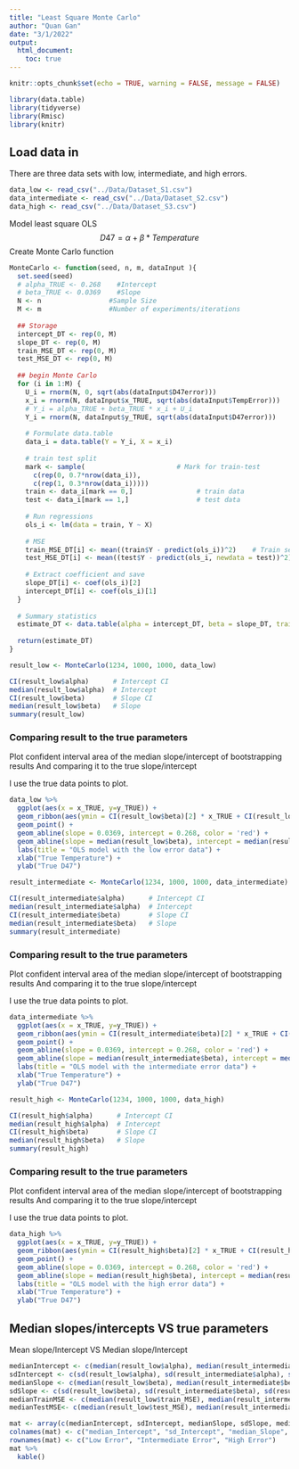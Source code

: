 ```yaml
---
title: "Least Square Monte Carlo"
author: "Quan Gan"
date: "3/1/2022"
output: 
  html_document:
    toc: true
---
```


```r
knitr::opts_chunk$set(echo = TRUE, warning = FALSE, message = FALSE)

library(data.table)
library(tidyverse)
library(Rmisc)
library(knitr)
```

## Load data in
There are three data sets with low, intermediate, and high errors.
```r
data_low <- read_csv("../Data/Dataset_S1.csv")
data_intermediate <- read_csv("../Data/Dataset_S2.csv")
data_high <- read_csv("../Data/Dataset_S3.csv")
```
Model least square OLS
$$
D47 = \alpha + \beta * Temperature
$$
Create Monte Carlo function
```r
MonteCarlo <- function(seed, n, m, dataInput ){
  set.seed(seed)
  # alpha_TRUE <- 0.268    #Intercept
  # beta_TRUE <- 0.0369    #Slope
  N <- n                 #Sample Size
  M <- m                 #Number of experiments/iterations
  
  ## Storage
  intercept_DT <- rep(0, M)
  slope_DT <- rep(0, M)
  train_MSE_DT <- rep(0, M)
  test_MSE_DT <- rep(0, M)
  
  ## begin Monte Carlo
  for (i in 1:M) {
    U_i = rnorm(N, 0, sqrt(abs(dataInput$D47error)))
    x_i = rnorm(N, dataInput$x_TRUE, sqrt(abs(dataInput$TempError)))
    # Y_i = alpha_TRUE + beta_TRUE * x_i + U_i
    Y_i = rnorm(N, dataInput$y_TRUE, sqrt(abs(dataInput$D47error)))
    
    # Formulate data.table
    data_i = data.table(Y = Y_i, X = x_i)
    
    # train test split
    mark <- sample(                       # Mark for train-test
      c(rep(0, 0.7*nrow(data_i)), 
      c(rep(1, 0.3*nrow(data_i)))))      
    train <- data_i[mark == 0,]                # train data
    test <- data_i[mark == 1,]                 # test data
    
    # Run regressions
    ols_i <- lm(data = train, Y ~ X)
    
    # MSE
    train_MSE_DT[i] <- mean((train$Y - predict(ols_i))^2)    # Train set MSE
    test_MSE_DT[i] <- mean((test$Y - predict(ols_i, newdata = test))^2)# Test set MSE
    
    # Extract coefficient and save
    slope_DT[i] <- coef(ols_i)[2]
    intercept_DT[i] <- coef(ols_i)[1]
  }
  
  # Summary statistics
  estimate_DT <- data.table(alpha = intercept_DT, beta = slope_DT, train_MSE = train_MSE_DT, test_MSE = test_MSE_DT)
  
  return(estimate_DT)
}

```

```r
result_low <- MonteCarlo(1234, 1000, 1000, data_low)

CI(result_low$alpha)      # Intercept CI
median(result_low$alpha)  # Intercept 
CI(result_low$beta)       # Slope CI
median(result_low$beta)   # Slope
summary(result_low)
```

### Comparing result to the true parameters
Plot confident interval area of the median slope/intercept of bootstrapping results
And comparing it to the true slope/intercept

I use the true data points to plot.
```r
data_low %>% 
  ggplot(aes(x = x_TRUE, y=y_TRUE)) + 
  geom_ribbon(aes(ymin = CI(result_low$beta)[2] * x_TRUE + CI(result_low$alpha)[1]  , ymax = CI(result_low$beta)[1]  * x_TRUE + CI(result_low$alpha)[2] ), fill = "orange") +
  geom_point() +
  geom_abline(slope = 0.0369, intercept = 0.268, color = 'red') +
  geom_abline(slope = median(result_low$beta), intercept = median(result_low$alpha), color = 'yellow') + 
  labs(title = "OLS model with the low error data") + 
  xlab("True Temperature") + 
  ylab("True D47")
```
```r
result_intermediate <- MonteCarlo(1234, 1000, 1000, data_intermediate)

CI(result_intermediate$alpha)      # Intercept CI
median(result_intermediate$alpha)  # Intercept 
CI(result_intermediate$beta)       # Slope CI
median(result_intermediate$beta)   # Slope
summary(result_intermediate)
```

### Comparing result to the true parameters
Plot confident interval area of the median slope/intercept of bootstrapping results
And comparing it to the true slope/intercept

I use the true data points to plot.
```r
data_intermediate %>% 
  ggplot(aes(x = x_TRUE, y=y_TRUE)) + 
  geom_ribbon(aes(ymin = CI(result_intermediate$beta)[2] * x_TRUE + CI(result_intermediate$alpha)[1]  , ymax = CI(result_intermediate$beta)[1]  * x_TRUE + CI(result_intermediate$alpha)[2] ), fill = "orange") +
  geom_point() +
  geom_abline(slope = 0.0369, intercept = 0.268, color = 'red') +
  geom_abline(slope = median(result_intermediate$beta), intercept = median(result_intermediate$alpha), color = 'yellow') + 
  labs(title = "OLS model with the intermediate error data") + 
  xlab("True Temperature") + 
  ylab("True D47")
```

```r
result_high <- MonteCarlo(1234, 1000, 1000, data_high)

CI(result_high$alpha)      # Intercept CI
median(result_high$alpha)  # Intercept 
CI(result_high$beta)       # Slope CI
median(result_high$beta)   # Slope
summary(result_high)
```

### Comparing result to the true parameters
Plot confident interval area of the median slope/intercept of bootstrapping results
And comparing it to the true slope/intercept

I use the true data points to plot.
```r
data_high %>% 
  ggplot(aes(x = x_TRUE, y=y_TRUE)) + 
  geom_ribbon(aes(ymin = CI(result_high$beta)[2] * x_TRUE + CI(result_high$alpha)[1]  , ymax = CI(result_high$beta)[1]  * x_TRUE + CI(result_high$alpha)[2] ), fill = "orange") +
  geom_point() +
  geom_abline(slope = 0.0369, intercept = 0.268, color = 'red') +
  geom_abline(slope = median(result_high$beta), intercept = median(result_high$alpha), color = 'yellow') + 
  labs(title = "OLS model with the high error data") + 
  xlab("True Temperature") + 
  ylab("True D47")
```
## Median slopes/intercepts VS true parameters

Mean slope/Intercept VS Median slope/Intercept
```r
medianIntercept <- c(median(result_low$alpha), median(result_intermediate$alpha), median(result_high$alpha))
sdIntercept <- c(sd(result_low$alpha), sd(result_intermediate$alpha), sd(result_high$alpha))
medianSlope <- c(median(result_low$beta), median(result_intermediate$beta), median(result_high$beta))
sdSlope <- c(sd(result_low$beta), sd(result_intermediate$beta), sd(result_high$beta))
medianTrainMSE <- c(median(result_low$train_MSE), median(result_intermediate$train_MSE), median(result_high$train_MSE))
medianTestMSE<- c(median(result_low$test_MSE), median(result_intermediate$test_MSE), median(result_high$test_MSE))

mat <- array(c(medianIntercept, sdIntercept, medianSlope, sdSlope, medianTrainMSE, medianTestMSE), dim = c(3, 6))
colnames(mat) <- c("median_Intercept", "sd_Intercept", "median_Slope", "sd_slope", "median_train_MSE", "median_test_MSE")
rownames(mat) <- c("Low Error", "Intermediate Error", "High Error")
mat %>% 
  kable()
```







